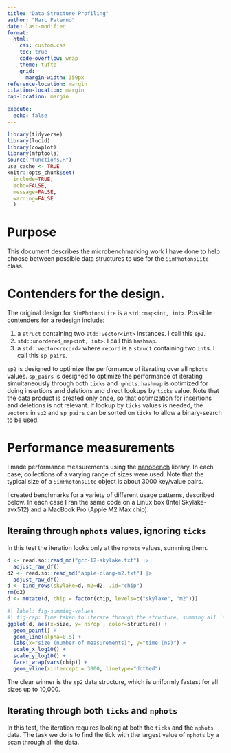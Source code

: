 ```yaml
---
title: "Data Structure Profiling"
author: "Marc Paterno"
date: last-modified
format:
  html:
    css: custom.css
    toc: true
    code-overflow: wrap
    theme: tufte
    grid:
      margin-width: 350px
reference-location: margin
citation-location: margin
cap-location: margin

execute: 
  echo: false
---
```

```r
library(tidyverse)
library(lucid)
library(cowplot)
library(mfptools)
source("functions.R")
use_cache <- TRUE
knitr::opts_chunk$set(
  include=TRUE,
  echo=FALSE,
  message=FALSE,
  warning=FALSE
  )
```

# Purpose

This document describes the microbenchmarking work I have done to help choose between possible data structures to use for the `SimPhotonsLite` class.

# Contenders for the design.

The original design for `SimPhotonsLite` is a `std::map<int, int>`.
Possible contenders for a redesign include:

#. a `struct` containing two `std::vector<int>` instances. I call this `sp2`.
#. `std::unordered_map<int, int>`. I call this `hashmap`.
#. a `std::vector<record>` where `record` is a `struct` containing two `int`s.
   I call this `sp_pairs`.

`sp2` is designed to optimize the performance of iterating over all `nphots` values.
`sp_pairs` is designed to optimize the performance of iterating simultaneously through both `ticks` and `nphots`.
`hashmap` is optimized for doing insertions and deletions and direct lookups by `ticks` value.
Note that the data product is created only once, so that optimization for insertions and deletions is not relevant.
If lookup by `ticks` values is needed, the `vectors` in `sp2` and `sp_pairs` can be sorted on `ticks` to allow a binary-search to be used.

# Performance measurements

I made performance measurements using the [nanobench](https://nanobench.ankerl.com) library.
In each case, collections of a varying range of sizes were used.
Note that the typical size of a `SimPhotonsLite` object is about 3000 key/value pairs.

I created benchmarks for a variety of different usage patterns, described below.
In each case I ran the same code on a Linux box (Intel Skylake-avx512) and a MacBook Pro (Apple M2 Max chip).

## Iteraing through `nphots` values, ignoring `ticks`

In this test the iteration looks only at the `nphots` values, summing them.

```r
d <- read.so::read_md("gcc-12-skylake.txt") |>
  adjust_raw_df()
d2 <- read.so::read_md("apple-clang-m2.txt") |>
  adjust_raw_df()
d <- bind_rows(skylake=d, m2=d2, .id="chip")
rm(d2)
d <- mutate(d, chip = factor(chip, levels=c("skylake", "m2")))
```

```r
#| label: fig-summing-values
#| fig-cap: Time taken to iterate through the structure, summing all `nphots` values. The vertical dotted line shows the typical size of the collection (3000).
ggplot(d, aes(x=size, y=`ns/op`, color=structure)) +
  geom_point() +
  geom_line(alpha=0.5) +
  labs(x="size (number of measurements)", y="time (ns)") +
  scale_x_log10() +
  scale_y_log10() +
  facet_wrap(vars(chip)) +
  geom_vline(xintercept = 3000, linetype="dotted")
```

The clear winner is the `sp2` data structure, which is uniformly fastest for all sizes up to 10,000.

## Iterating through both `ticks` and `nphots`

In this test, the iteration requires looking at both the `ticks` and the `nphots` data.
The task we do is to find the tick with the largest value of `nphots` by a scan through all the data.

